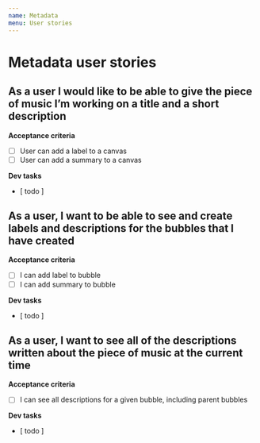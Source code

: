 ```yaml
---
name: Metadata
menu: User stories
---
```

# Metadata user stories


## As a user I would like to be able to give the piece of music I’m working on a title and a short description
**Acceptance criteria**
* [ ] User can add a label to a canvas
* [ ] User can add a summary to a canvas

**Dev tasks**
* [ todo ]


## As a user, I want to be able to see and create labels and descriptions for the bubbles that I have created
**Acceptance criteria**
* [ ] I can add label to bubble
* [ ] I can add summary to bubble

**Dev tasks**
* [ todo ]

## As a user, I want to see all of the descriptions written about the piece of music at the current time
**Acceptance criteria**
* [ ] I can see all descriptions for a given bubble, including parent bubbles

**Dev tasks**
* [ todo ]
